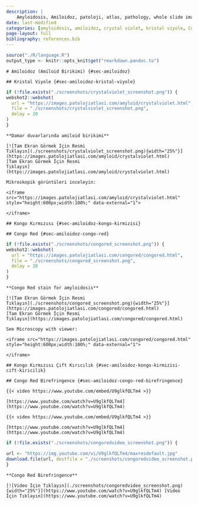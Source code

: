 ```yaml
---
description: |
    Amyloidosis, Amiloidoz, patoloji, atlas, pathology, whole slide image
date: last-modified
categories: [amyloidosis, amiloidoz, crystal violet, kristal viyole, Congo Red, Kongo Kırmızısı, Birefringence, Çİft Kırıcılık, ekstraselüler birikim, extracellular accumulation]
page-layout: full
bibliography: references.bib
---
```


```r
source("./R/language.R")
output_type <- knitr::opts_knit$get("rmarkdown.pandoc.to")
```

```asis
# Amiloidoz (Amiloid Birikimi) {#sec-amiloidoz}
```

```asis
## Kristal Viyole {#sec-amiloidoz-kristal-viyole}
```

```r
if (!file.exists("./screenshots/crystalviolet_screenshot.png")) {
webshot2::webshot(
  url = "https://images.patolojiatlasi.com/amyloid/crystalviolet.html",
  file = "./screenshots/crystalviolet_screenshot.png",
  delay = 20
)
}
```

```asis
**Damar duvarlarında amiloid birikimi**

[![Tam Ekran Görmek İçin Resmi
Tıklayın](./screenshots/crystalviolet_screenshot.png){width="25%"}](https://images.patolojiatlasi.com/amyloid/crystalviolet.html)
[Tam Ekran Görmek İçin Resmi
Tıklayın](https://images.patolojiatlasi.com/amyloid/crystalviolet.html)
```


```asis

Mikroskopik görüntüleri inceleyin:

<iframe src="https://images.patolojiatlasi.com/amyloid/crystalviolet.html" style="height:600px;width:100%;" data-external="1">

</iframe>
```

```asis
## Kongo Kırmızısı {#sec-amiloidoz-kongo-kirmizisi}
```

```asis
## Congo Red {#sec-amiloidoz-congo-red}
```


```r
if (!file.exists("./screenshots/congored_screenshot.png")) {
webshot2::webshot(
  url = "https://images.patolojiatlasi.com/congored/congored.html",
  file = "./screenshots/congored_screenshot.png",
  delay = 20
)
}
```


```asis

**Congo Red stain for amyloidosis**

[![Tam Ekran Görmek İçin Resmi
Tıklayın](./screenshots/congored_screenshot.png){width="25%"}](https://images.patolojiatlasi.com/congored/congored.html)
[Tam Ekran Görmek İçin Resmi
Tıklayın](https://images.patolojiatlasi.com/congored/congored.html)

```

```asis

See Microscopy with viewer:

<iframe src="https://images.patolojiatlasi.com/congored/congored.html" style="height:600px;width:100%;" data-external="1">

</iframe>
```


```asis
## Kongo Kırmızısı Çift Kırıcılık {#sec-amiloidoz-kongo-kirmizisi-cift-kiricilik}
```


```asis
## Congo Red Birefringence {#sec-amiloidoz-congo-red-birefringence}
```


```asis

{{< video https://www.youtube.com/embed/U9glkfQLTm4 >}}

```

```asis

[https://www.youtube.com/watch?v=U9glkfQLTm4](https://www.youtube.com/watch?v=U9glkfQLTm4)

```


```asis

{{< video https://www.youtube.com/embed/U9glkfQLTm4 >}}

```

```asis

[https://www.youtube.com/watch?v=U9glkfQLTm4](https://www.youtube.com/watch?v=U9glkfQLTm4)

```



```r
if (!file.exists("./screenshots/congoredvideo_screenshot.png")) {

url <- "https://img.youtube.com/vi/U9glkfQLTm4/maxresdefault.jpg"
download.file(url, destfile = "./screenshots/congoredvideo_screenshot.png", mode = "wb")
}
```



```comment

**Congo Red Birefringence**

[![Video İçin Tıklayın](./screenshots/congoredvideo_screenshot.png){width="25%"}](https://www.youtube.com/watch?v=U9glkfQLTm4) [Video İçin Tıklayın](https://www.youtube.com/watch?v=U9glkfQLTm4)

```
